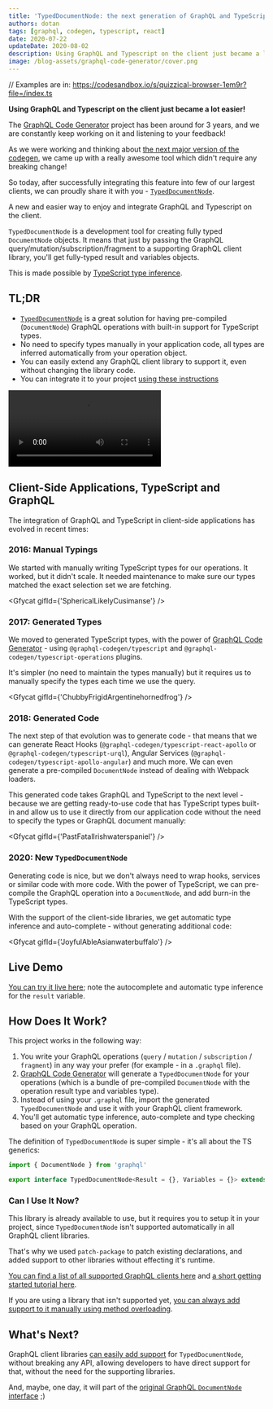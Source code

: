 ```yaml
---
title: 'TypedDocumentNode: the next generation of GraphQL and TypeScript'
authors: dotan
tags: [graphql, codegen, typescript, react]
date: 2020-07-22
updateDate: 2020-08-02
description: Using GraphQL and Typescript on the client just became a lot easier!
image: /blog-assets/graphql-code-generator/cover.png
---
```


// Examples are in: https://codesandbox.io/s/quizzical-browser-1em9r?file=/index.ts

**Using GraphQL and Typescript on the client just became a lot easier!**

The [GraphQL Code Generator](https://graphql-code-generator.com) project has been around for 3
years, and we are constantly keep working on it and listening to your feedback!

As we were working and thinking about
[the next major version of the codegen](https://github.com/dotansimha/graphql-code-generator/discussions/3955),
we came up with a really awesome tool which didn't require any breaking change!

So today, after successfully integrating this feature into few of our largest clients, we can
proudly share it with you -
[`TypedDocumentNode`](https://github.com/dotansimha/graphql-typed-document-node).

A new and easier way to enjoy and integrate GraphQL and Typescript on the client.

`TypedDocumentNode` is a development tool for creating fully typed `DocumentNode` objects. It means
that just by passing the GraphQL query/mutation/subscription/fragment to a supporting GraphQL client
library, you'll get fully-typed result and variables objects.

This is made possible by
[TypeScript type inference](https://typescriptlang.org/docs/handbook/type-inference.html).

## TL;DR

- [`TypedDocumentNode`](https://github.com/dotansimha/graphql-typed-document-node) is a great
  solution for having pre-compiled (`DocumentNode`) GraphQL operations with built-in support for
  TypeScript types.
- No need to specify types manually in your application code, all types are inferred automatically
  from your operation object.
- You can easily extend any GraphQL client library to support it, even without changing the library
  code.
- You can integrate it to your project
  [using these instructions](https://github.com/dotansimha/graphql-typed-document-node#how-to-use)

<Video
  src="https://youtube.com/embed/cYIhx8dusa4"
  title="Typed Document Node with GraphQL Code Generator"
/>

## Client-Side Applications, TypeScript and GraphQL

The integration of GraphQL and TypeScript in client-side applications has evolved in recent times:

### 2016: Manual Typings

We started with manually writing TypeScript types for our operations. It worked, but it didn't
scale. It needed maintenance to make sure our types matched the exact selection set we are fetching.

<Gfycat gifId={'SphericalLikelyCusimanse'} />

### 2017: Generated Types

We moved to generated TypeScript types, with the power of
[GraphQL Code Generator](https://graphql-code-generator.com) - using `@graphql-codegen/typescript`
and `@graphql-codegen/typescript-operations` plugins.

It's simpler (no need to maintain the types manually) but it requires us to manually specify the
types each time we use the query.

<Gfycat gifId={'ChubbyFrigidArgentinehornedfrog'} />

### 2018: Generated Code

The next step of that evolution was to generate code - that means that we can generate React Hooks
(`@graphql-codegen/typescript-react-apollo` or `@graphql-codegen/typescript-urql`), Angular Services
(`@graphql-codegen/typescript-apollo-angular`) and much more. We can even generate a pre-compiled
`DocumentNode` instead of dealing with Webpack loaders.

This generated code takes GraphQL and TypeScript to the next level - because we are getting
ready-to-use code that has TypeScript types built-in and allow us to use it directly from our
application code without the need to specify the types or GraphQL document manually:

<Gfycat gifId={'PastFatalIrishwaterspaniel'} />

### 2020: New `TypedDocumentNode`

Generating code is nice, but we don't always need to wrap hooks, services or similar code with more
code. With the power of TypeScript, we can pre-compile the GraphQL operation into a `DocumentNode`,
and add burn-in the TypeScript types.

With the support of the client-side libraries, we get automatic type inference and auto-complete -
without generating additional code:

<Gfycat gifId={'JoyfulAbleAsianwaterbuffalo'} />

## Live Demo

[You can try it live here](https://codesandbox.io/s/github/dotansimha/graphql-typed-document-node/tree/master/examples/apollo-client-3);
note the autocomplete and automatic type inference for the `result` variable.

## How Does It Work?

This project works in the following way:

1. You write your GraphQL operations (`query` / `mutation` / `subscription` / `fragment`) in any way
   your prefer (for example - in a `.graphql` file).
2. [GraphQL Code Generator](https://graphql-code-generator.com) will generate a `TypedDocumentNode`
   for your operations (which is a bundle of pre-compiled `DocumentNode` with the operation result
   type and variables type).
3. Instead of using your `.graphql` file, import the generated `TypedDocumentNode` and use it with
   your GraphQL client framework.
4. You'll get automatic type inference, auto-complete and type checking based on your GraphQL
   operation.

The definition of `TypedDocumentNode` is super simple - it's all about the TS generics:

```ts
import { DocumentNode } from 'graphql'

export interface TypedDocumentNode<Result = {}, Variables = {}> extends DocumentNode {}
```

### Can I Use It Now?

This library is already available to use, but it requires you to setup it in your project, since
`TypedDocumentNode` isn't supported automatically in all GraphQL client libraries.

That's why we used `patch-package` to patch existing declarations, and added support to other
libraries without effecting it's runtime.

[You can find a list of all supported GraphQL clients here](https://github.com/dotansimha/graphql-typed-document-node#supported-libraries)
and
[a short getting started tutorial here](https://github.com/dotansimha/graphql-typed-document-node#how-to-use).

If you are using a library that isn't supported yet,
[you can always add support to it manually using method overloading](https://github.com/dotansimha/graphql-typed-document-node#how-to-extend-other-libraries-with-this).

## What's Next?

GraphQL client libraries
[can easily add support](https://github.com/dotansimha/graphql-typed-document-node#how-can-i-support-this-in-my-library)
for `TypedDocumentNode`, without breaking any API, allowing developers to have direct support for
that, without the need for the supporting libraries.

And, maybe, one day, it will part of the
[original GraphQL `DocumentNode` interface](https://github.com/graphql/graphql-js/blob/4b7ab47c3f4ea6be99c3d9754b21fe626f7c7177/src/language/ast.d.ts#L212-L216)
;)
